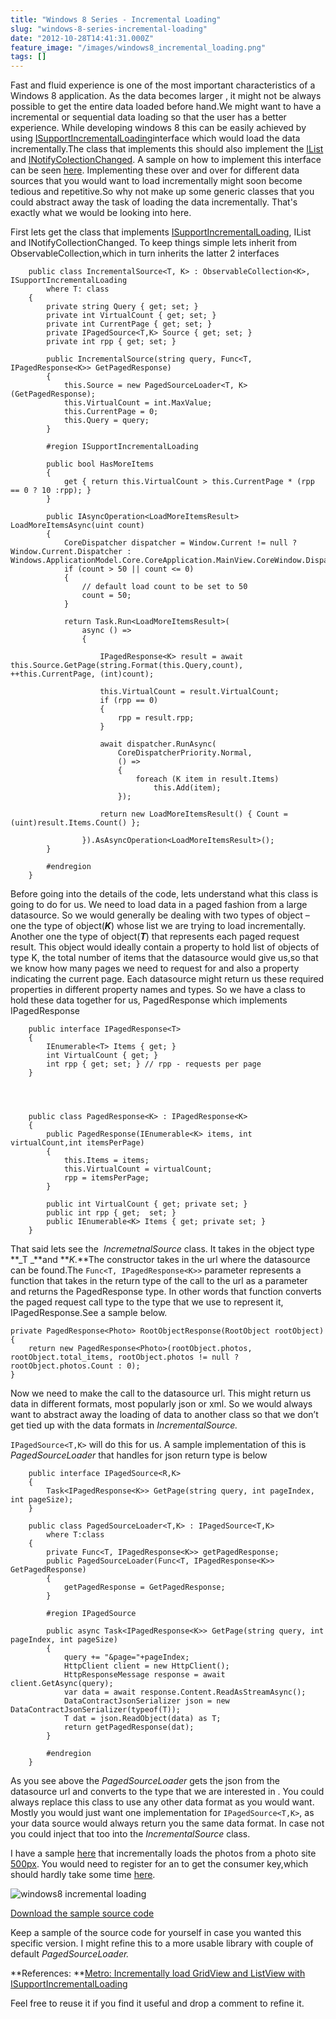 ```yaml
---
title: "Windows 8 Series - Incremental Loading"
slug: "windows-8-series-incremental-loading"
date: "2012-10-28T14:41:31.000Z"
feature_image: "/images/windows8_incremental_loading.png"
tags: []
---
```


Fast and fluid experience is one of the most important characteristics of a Windows 8 application. As the data becomes larger , it might not be always possible to get the entire data loaded before hand.We might want to have a incremental or sequential data loading so that the user has a better experience. While developing windows 8 this can be easily achieved by using [ISupportIncrementalLoading](http://msdn.microsoft.com/en-us/library/windows/apps/Hh701916)interface which would load the data incrementally.The class that implements this should also implement the [IList](http://msdn.microsoft.com/en-us/library/system.collections.ilist.aspx) and [INotifyColectionChanged](http://msdn.microsoft.com/en-us/library/system.collections.specialized.inotifycollectionchanged.aspx). A sample on how to implement this interface can be seen [here](http://msdn.microsoft.com/en-us/library/windows/apps/Hh701916). Implementing these over and over for different data sources that you would want to load incrementally might soon become tedious and repetitive.So why not make up some generic classes that you could abstract away the task of loading the data incrementally. That's exactly what we would be looking into here.

First lets get the class that implements [ISupportIncrementalLoading](http://msdn.microsoft.com/en-us/library/windows/apps/Hh701916), IList and INotifyCollectionChanged. To keep things simple lets inherit from ObservableCollection,which in turn inherits the latter 2 interfaces

        public class IncrementalSource<T, K> : ObservableCollection<K>, ISupportIncrementalLoading
            where T: class
        {
            private string Query { get; set; }
            private int VirtualCount { get; set; }
            private int CurrentPage { get; set; }
            private IPagedSource<T,K> Source { get; set; }
            private int rpp { get; set; }
    
            public IncrementalSource(string query, Func<T, IPagedResponse<K>> GetPagedResponse)
            {
                this.Source = new PagedSourceLoader<T, K>(GetPagedResponse);
                this.VirtualCount = int.MaxValue;
                this.CurrentPage = 0;
                this.Query = query;
            }
    
            #region ISupportIncrementalLoading
    
            public bool HasMoreItems
            {
                get { return this.VirtualCount > this.CurrentPage * (rpp == 0 ? 10 :rpp); }
            }
    
            public IAsyncOperation<LoadMoreItemsResult> LoadMoreItemsAsync(uint count)
            {
                CoreDispatcher dispatcher = Window.Current != null ? Window.Current.Dispatcher : Windows.ApplicationModel.Core.CoreApplication.MainView.CoreWindow.Dispatcher;
                if (count > 50 || count <= 0)
                {
                    // default load count to be set to 50
                    count = 50;
                }
    
                return Task.Run<LoadMoreItemsResult>(
                    async () =>
                    {
    
                        IPagedResponse<K> result = await this.Source.GetPage(string.Format(this.Query,count), ++this.CurrentPage, (int)count);
    
                        this.VirtualCount = result.VirtualCount;
                        if (rpp == 0)
                        {
                            rpp = result.rpp;
                        }
    
                        await dispatcher.RunAsync(
                            CoreDispatcherPriority.Normal,
                            () =>
                            {
                                foreach (K item in result.Items)
                                    this.Add(item);
                            });
    
                        return new LoadMoreItemsResult() { Count = (uint)result.Items.Count() };
    
                    }).AsAsyncOperation<LoadMoreItemsResult>();
            }
    
            #endregion
        }
    
    

Before going into the details of the code, lets understand what this class is going to do for us. We need to load data in a paged fashion from a large datasource. So we would generally be dealing with two types of object – one the type of object(**_K_**) whose list we are trying to load incrementally. Another one the type of object(**_T_**) that represents each paged request result. This object would ideally contain a property to hold list of objects of type K, the total number of items that the datasource would give us,so that we know how many pages we need to request for and also a property indicating the current page. Each datasource might return us these required properties in different property names and types. So we have a class to hold these data together for us, PagedResponse which implements IPagedResponse

        public interface IPagedResponse<T>
        {
            IEnumerable<T> Items { get; }
            int VirtualCount { get; }
            int rpp { get; set; } // rpp - requests per page
        }
    
    
    
    
        public class PagedResponse<K> : IPagedResponse<K>
        {
            public PagedResponse(IEnumerable<K> items, int virtualCount,int itemsPerPage)
            {
                this.Items = items;
                this.VirtualCount = virtualCount;
                rpp = itemsPerPage;
            }
    
            public int VirtualCount { get; private set; }
            public int rpp { get;  set; }
            public IEnumerable<K> Items { get; private set; }
        }
    
    

That said lets see the  _IncremetnalSource_ class. It takes in the object type \*\*\_T \_\*\*and \*\*_K._\*\*The constructor takes in the url where the datasource can be found.The `Func<T, IPagedResponse<K>>` parameter represents a function that takes in the return type of the call to the url as a parameter and returns the PagedResponse type. In other words that function converts the paged request call type to the type that we use to represent it, IPagedResponse.See a sample below.

    private PagedResponse<Photo> RootObjectResponse(RootObject rootObject)
    {
        return new PagedResponse<Photo>(rootObject.photos, rootObject.total_items, rootObject.photos != null ? rootObject.photos.Count : 0);
    }
    

Now we need to make the call to the datasource url. This might return us data in different formats, most popularly json or xml. So we would always want to abstract away the loading of data to another class so that we don’t get tied up with the data formats in _IncrementalSource._

`IPagedSource<T,K>` will do this for us. A sample implementation of this is _PagedSourceLoader_ that handles for json return type is below

        public interface IPagedSource<R,K>
        {
            Task<IPagedResponse<K>> GetPage(string query, int pageIndex, int pageSize);
        }
    
        public class PagedSourceLoader<T,K> : IPagedSource<T,K>
            where T:class
        {
            private Func<T, IPagedResponse<K>> getPagedResponse;
            public PagedSourceLoader(Func<T, IPagedResponse<K>> GetPagedResponse)
            {
                getPagedResponse = GetPagedResponse;
            }
    
            #region IPagedSource
    
            public async Task<IPagedResponse<K>> GetPage(string query, int pageIndex, int pageSize)
            {
                query += "&page="+pageIndex;
                HttpClient client = new HttpClient();
                HttpResponseMessage response = await client.GetAsync(query);
                var data = await response.Content.ReadAsStreamAsync();
                DataContractJsonSerializer json = new DataContractJsonSerializer(typeof(T));
                T dat = json.ReadObject(data) as T;
                return getPagedResponse(dat);
            }
    
            #endregion
        }
    
    

As you see above the _PagedSourceLoader_ gets the json from the datasource url and converts to the type that we are interested in . You could always replace this class to use any other data format as you would want. Mostly you would just want one implementation for `IPagedSource<T,K>`, as your data source would always return you the same data format. In case not you could inject that too into the _IncrementalSource_ class.

I have a sample [here](http://sdrv.ms/RdPtdL) that incrementally loads the photos from a photo site [500px](http://500px.com/flow). You would need to register for an to get the consumer key,which should hardly take some time [here](http://500px.com/settings/applications?from=developers).

![windows8 incremental loading](/images/windows8_incremental_loading.png)

[Download the sample source code](https://github.com/rahulpnath/Blog/tree/master/Windows8%20-%20IncrementalLoading)

Keep a sample of the source code for yourself in case you wanted this specific version. I might refine this to a more usable library with couple of default _PagedSourceLoader._

\*\*References: \*\*[Metro: Incrementally load GridView and ListView with ISupportIncrementalLoading](http://www.silverlightplayground.org/post/2012/06/10/Metro-Incrementally-load-GridView-and-ListView-with-ISupportIncrementalLoading.aspx)

Feel free to reuse it if you find it useful and drop a comment to refine it.